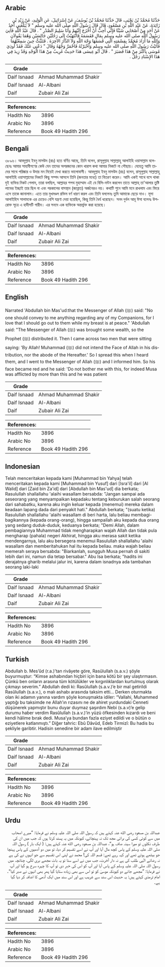 ## Arabic


<div dir="rtl" lang="ar" style={{fontSize:'larger',backgroundColor:'#f8f9fa',padding:20}}>
حَدَّثَنَا مُحَمَّدُ بْنُ يَحْيَى، قَالَ حَدَّثَنَا مُحَمَّدُ بْنُ يُوسُفَ، عَنْ إِسْرَائِيلَ، عَنِ الْوَلِيدِ، عَنْ زَيْدِ بْنِ زَائِدَةَ، عَنْ عَبْدِ اللَّهِ بْنِ مَسْعُودٍ، قَالَ قَالَ رَسُولُ اللَّهِ صلى الله عليه وسلم ‏"‏ لاَ يُبَلِّغُنِي أَحَدٌ عَنْ أَحَدٍ مِنْ أَصْحَابِي شَيْئًا فَإِنِّي أُحِبُّ أَنْ أَخْرُجَ إِلَيْهِمْ وَأَنَا سَلِيمُ الصَّدْرِ ‏"‏ ‏.‏ قَالَ عَبْدُ اللَّهِ فَأُتِيَ رَسُولُ اللَّهِ صلى الله عليه وسلم بِمَالٍ فَقَسَمَهُ فَانْتَهَيْتُ إِلَى رَجُلَيْنِ جَالِسَيْنِ وَهُمَا يَقُولاَنِ وَاللَّهِ مَا أَرَادَ مُحَمَّدٌ بِقِسْمَتِهِ الَّتِي قَسَمَهَا وَجْهَ اللَّهِ وَلاَ الدَّارَ الآخِرَةَ ‏.‏ فَتَثَبَّتُّ حِينَ سَمِعْتُهُمَا فَأَتَيْتُ رَسُولَ اللَّهِ صلى الله عليه وسلم وَأَخْبَرْتُهُ فَاحْمَرَّ وَجْهُهُ وَقَالَ ‏"‏ دَعْنِي عَنْكَ فَقَدْ أُوذِيَ مُوسَى بِأَكْثَرَ مِنْ هَذَا فَصَبَرَ ‏"‏ ‏.‏ قَالَ أَبُو عِيسَى هَذَا حَدِيثٌ غَرِيبٌ مِنْ هَذَا الْوَجْهِ وَقَدْ زِيدَ فِي هَذَا الإِسْنَادِ رَجُلٌ ‏.‏
</div>
<div style={{backgroundColor:'#f8f9fa',padding:20, marginBottom: 10}}><table> <thead> <tr> <th>Grade</th> <th></th> </tr> </thead> <tbody> <tr><td>Daif Isnaad</td><td>Ahmad Muhammad Shakir</td></tr><tr><td>Daif Isnaad</td><td>Al-Albani</td></tr><tr><td>Daif</td><td>Zubair Ali Zai</td></tr></tbody></table><table> <thead> <tr> <th>References:</th> <th></th> </tr> </thead> <tbody><tr><td>Hadith No</td><td>3896</td></tr><tr><td>Arabic No</td><td>3896</td></tr><tr><td>Reference</td><td>Book 49 Hadith 296</td></tr></tbody></table></div>

## Bengali


<div dir="ltr" lang="bn" style={{fontSize:'larger',backgroundColor:'#f8f9fa',padding:20}}>
৩৮৯৬। আবদুল্লাহ ইবনু মাসউদ (রাঃ) হতে বর্ণিত আছে, তিনি বলেন, রাসূলুল্লাহ সাল্লাল্লাহু আলাইহি ওয়াসাল্লাম বলেছেনঃ আমার সাহাবীগণের কেউ যেন তাদের অপরজনের কোন খারাপ কথা আমার নিকটে না পৌছায়। যেহেতু আমি তাদের সাথে পরিষ্কার ও উদার মন নিয়েই দেখা করতে ভালোবাসী। আবদুল্লাহ ইবনু মাসউদ (রাঃ) বলেন, রাসূলুল্লাহ সাল্লাল্লাহু আলাইহি ওয়াসাল্লামের নিকটে কিছু সম্পদ আসলে তিনি (জনতার মধ্যে) তা বিতরণ করেন। আমি একই সাথে বসে থাকা দুই ব্যক্তির নিকট গেলাম, তারা বলছিল, আল্লাহর শপথ মুহাম্মাদ এই যে বিলি-বন্টন করলেন তাতে আল্লাহ্ তা'আলার তুষ্টি লাভের ইচ্ছাই তার ছিল না এবং পরকালের বাসস্থান (জান্নাত) অর্জনেরও নয়। কথাটি শুনে আমি মনে রাখলাম এবং ফিরে এসে তাকে জানালাম। এতে তার মুখমণ্ডল রক্তিম বর্ণ ধারণ করল এবং তিনি বললেনঃ তুমি আমাকে ছেড়ে দাও। মূসা আলাইহিস সালামকে এর চেয়েও বেশি যন্ত্রণা দেয়া হয়েছিল, কিন্তু তিনি ধৈর্য ধরেছেন। সনদ দুর্বল আবূ ঈসা বলেনঃ উপরোক্ত সূত্রে এ হাদীসটি গারীব। এর সনদে এক ব্যক্তিকে অন্তর্ভুক্ত করা হয়েছে।
</div>
<div style={{backgroundColor:'#f8f9fa',padding:20, marginBottom: 10}}><table> <thead> <tr> <th>Grade</th> <th></th> </tr> </thead> <tbody> <tr><td>Daif Isnaad</td><td>Ahmad Muhammad Shakir</td></tr><tr><td>Daif Isnaad</td><td>Al-Albani</td></tr><tr><td>Daif</td><td>Zubair Ali Zai</td></tr></tbody></table><table> <thead> <tr> <th>References:</th> <th></th> </tr> </thead> <tbody><tr><td>Hadith No</td><td>3896</td></tr><tr><td>Arabic No</td><td>3896</td></tr><tr><td>Reference</td><td>Book 49 Hadith 296</td></tr></tbody></table></div>

## English


<div dir="ltr" lang="en" style={{fontSize:'larger',backgroundColor:'#f8f9fa',padding:20}}>
Narrated 'Abdullah bin Mas'ud:that the Messenger of Allah (ﷺ) said: "No one should convey to me anything regarding any of my Companions, for I love that I should go out to them while my breast is at peace." 'Abdullah said: "The Messenger of Allah (ﷺ) was brought some wealth, so the Prophet (ﷺ) distributed it. Then I came across two men that were sitting saying: 'By Allah! Muhammad (ﷺ) did not intend the Face of Allah in his distribution, nor the abode of the Hereafter.' So I spread this when I heard them, and I went to the Messenger of Allah (ﷺ) and I informed him. So his face became red and he said: 'Do not bother me with this, for indeed Musa was afflicted by more than this and he was patient
</div>
<div style={{backgroundColor:'#f8f9fa',padding:20, marginBottom: 10}}><table> <thead> <tr> <th>Grade</th> <th></th> </tr> </thead> <tbody> <tr><td>Daif Isnaad</td><td>Ahmad Muhammad Shakir</td></tr><tr><td>Daif Isnaad</td><td>Al-Albani</td></tr><tr><td>Daif</td><td>Zubair Ali Zai</td></tr></tbody></table><table> <thead> <tr> <th>References:</th> <th></th> </tr> </thead> <tbody><tr><td>Hadith No</td><td>3896</td></tr><tr><td>Arabic No</td><td>3896</td></tr><tr><td>Reference</td><td>Book 49 Hadith 296</td></tr></tbody></table></div>

## Indonesian


<div dir="ltr" lang="id" style={{fontSize:'larger',backgroundColor:'#f8f9fa',padding:20}}>
Telah menceritakan kepada kami [Muhammad bin Yahya] telah menceritakan kepada kami [Muhammad bin Yusuf] dari [Isra'il] dari [Al Walid] dari [Zaid bin Za'id] dari [Abdullah bin Mas'ud] dia berkata; Rasulullah shallallahu 'alaihi wasallam bersabda: "Jangan sampai ada seseorang yang menyampaikan kepadaku tentang keburukan salah seorang dari sahabatku, karena aku ingin keluar kepada (menemui) mereka dalam keadaan lapang dada dari penyakit hati." Abdullah berkata; "(suatu ketika) Rasulullah shallallahu 'alaihi wasallam di beri harta, lalu beliau membagi-bagikannya (kepada orang-orang), hingga sampailah aku kepada dua orang yang sedang duduk-duduk, keduanya berkata; "Demi Allah, dalam pembagiannya Muhammad tidak mengharapkan wajah Allah dan tidak pula mengharap (pahala) negeri Akhirat, hingga aku merasa sakit ketika mendengarnya, lalu aku bersegera menemui Rasulullah shallallahu 'alaihi wasallam dan memberitahukan hal itu kepada beliau. maka wajah beliau memerah seraya bersabda: "Biarkanlah, sungguh Musa pernah di sakiti lebih dari ini, namun dia tetap bersabar." Abu Isa berkata; "hadits ini derajatnya gharib melalui jalur ini, karena dalam isnadnya ada tambahan seorang laki-laki
</div>
<div style={{backgroundColor:'#f8f9fa',padding:20, marginBottom: 10}}><table> <thead> <tr> <th>Grade</th> <th></th> </tr> </thead> <tbody> <tr><td>Daif Isnaad</td><td>Ahmad Muhammad Shakir</td></tr><tr><td>Daif Isnaad</td><td>Al-Albani</td></tr><tr><td>Daif</td><td>Zubair Ali Zai</td></tr></tbody></table><table> <thead> <tr> <th>References:</th> <th></th> </tr> </thead> <tbody><tr><td>Hadith No</td><td>3896</td></tr><tr><td>Arabic No</td><td>3896</td></tr><tr><td>Reference</td><td>Book 49 Hadith 296</td></tr></tbody></table></div>

## Turkish


<div dir="ltr" lang="tr" style={{fontSize:'larger',backgroundColor:'#f8f9fa',padding:20}}>
Abdullah b. Mes’ûd (r.a.)’tan rivâyete göre, Rasûlullah (s.a.v.) şöyle buyurmuştur: “Kimse ashabından hiçbiri için bana kötü bir şey ulaştırmasın. Çünkü ben onların arasına tüm kötülükler ve kırgınlıklardan kurtulmuş olarak çıkmayı severim.” Abdullah dedi ki: Rasûlullah (s.a.v.)’e bir mal getirildi Rasûlullah (s.a.v.), o malı ashabı arasında taksim etti… Derken oturmakta olan iki adamın yanına vardım şöyle konuşmakta idiler: “Vallahi, Muhammed yaptığı bu taksimde ne Allah’ın rızasını ne de ahiret yurdundaki Cenneti düşünerek yapmıştır bunu duyar duymaz şaşırdım Nebi (s.a.v)’e gelip durumu haber verdim Rasûlullah (s.a.v.)’in yüzü öfkesinden kızardı ve beni kendi hâlime bırak dedi. Musa’ya bundan fazla eziyet edildi ve o bütün o eziyetlere katlanmıştı.” Diğer tahric: Ebû Dâvûd, Edeb Tirmizî: Bu hadis bu şekliyle garibtir. Hadisin senedine bir adam ilave edilmiştir
</div>
<div style={{backgroundColor:'#f8f9fa',padding:20, marginBottom: 10}}><table> <thead> <tr> <th>Grade</th> <th></th> </tr> </thead> <tbody> <tr><td>Daif Isnaad</td><td>Ahmad Muhammad Shakir</td></tr><tr><td>Daif Isnaad</td><td>Al-Albani</td></tr><tr><td>Daif</td><td>Zubair Ali Zai</td></tr></tbody></table><table> <thead> <tr> <th>References:</th> <th></th> </tr> </thead> <tbody><tr><td>Hadith No</td><td>3896</td></tr><tr><td>Arabic No</td><td>3896</td></tr><tr><td>Reference</td><td>Book 49 Hadith 296</td></tr></tbody></table></div>

## Urdu


<div dir="rtl" lang="ur" style={{fontSize:'larger',backgroundColor:'#f8f9fa',padding:20}}>
عبداللہ بن مسعود رضی الله عنہ کہتے ہیں کہ رسول اللہ صلی اللہ علیہ وسلم نے فرمایا: ”میرے اصحاب میں سے کوئی کسی کی برائی مجھ تک نہ پہنچائے، کیونکہ میں یہ پسند کرتا ہوں کہ جب میں ان کی طرف نکلوں تو میرا سینہ صاف ہو“، عبداللہ بن مسعود رضی الله عنہ کہتے ہیں: ( ایک بار ) رسول اللہ صلی اللہ علیہ وسلم کے پاس کچھ مال آیا اور آپ نے اسے تقسیم کر دیا، تو میں دو آدمیوں کے پاس پہنچا جو بیٹھے ہوئے تھے اور کہہ رہے تھے: قسم اللہ کی! محمد نے اپنی اس تقسیم سے جو انہوں نے کی ہے نہ رضائے الٰہی طلب کی ہے نہ دار آخرت، جب میں نے اسے سنا تو یہ بات مجھے بری لگی، چنانچہ میں رسول اللہ صلی اللہ علیہ وسلم کے پاس آیا اور آپ کو اس کی خبر دی تو آپ کا چہرہ سرخ ہو گیا اور آپ نے فرمایا: ”مجھے جانے دو کیونکہ موسیٰ کو تو اس سے بھی زیادہ ستایا گیا پھر بھی انہوں نے صبر کیا“۔ امام ترمذی کہتے ہیں: یہ حدیث اس سند سے غریب ہے اور اس سند میں ایک آدمی کا اضافہ کر دیا گیا ہے۔
</div>
<div style={{backgroundColor:'#f8f9fa',padding:20, marginBottom: 10}}><table> <thead> <tr> <th>Grade</th> <th></th> </tr> </thead> <tbody> <tr><td>Daif Isnaad</td><td>Ahmad Muhammad Shakir</td></tr><tr><td>Daif Isnaad</td><td>Al-Albani</td></tr><tr><td>Daif</td><td>Zubair Ali Zai</td></tr></tbody></table><table> <thead> <tr> <th>References:</th> <th></th> </tr> </thead> <tbody><tr><td>Hadith No</td><td>3896</td></tr><tr><td>Arabic No</td><td>3896</td></tr><tr><td>Reference</td><td>Book 49 Hadith 296</td></tr></tbody></table></div>